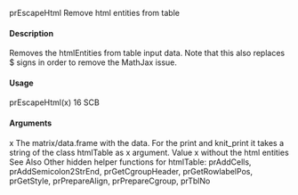 prEscapeHtml Remove html entities from table

#### Description 

Removes the htmlEntities from table input data. Note that this also replaces $ signs in order to
remove the MathJax issue.

#### Usage 

prEscapeHtml(x)
16 SCB

#### Arguments 

x The matrix/data.frame with the data. For the print and knit_print it takes a
string of the class htmlTable as x argument.
Value
x without the html entities
See Also
Other hidden helper functions for htmlTable: prAddCells, prAddSemicolon2StrEnd, prGetCgroupHeader,
prGetRowlabelPos, prGetStyle, prPrepareAlign, prPrepareCgroup, prTblNo

